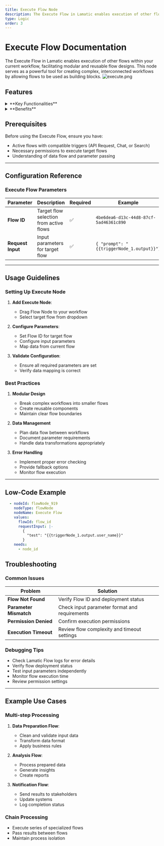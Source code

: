 ```yaml
---
title: Execute Flow Node
description: The Execute Flow in Lamatic enables execution of other flows within your current workflow, facilitating modular and reusable flow designs.
type: Logic
order: 3
---
```

# Execute Flow Documentation

The Execute Flow in Lamatic enables execution of other flows within your current workflow, facilitating modular and reusable flow designs. This node serves as a powerful tool for creating complex, interconnected workflows by allowing flows to be used as building blocks.
![execute.png](./img/execute/execute.png)

## Features

<details>
  <summary>
  **Key Functionalities**
  </summary>
   - **Sub-flow Execution**: Call and execute other flows
   - **Data Passing**: Transfer current flow data as input
   - **Modular Design**: Create reusable workflow components
</details>

<details>
  <summary>
  **Benefits**
  </summary>
   - Enables workflow modularity
- Promotes code reuse
- Simplifies complex processes
</details>


## Prerequisites

Before using the Execute Flow, ensure you have:
- Active flows with compatible triggers (API Request, Chat, or Search)
- Necessary permissions to execute target flows
- Understanding of data flow and parameter passing

---

## Configuration Reference

### Execute Flow Parameters

| **Parameter**    | **Description**                                             | **Required** | **Example**                               |
|-----------------|-----------------------------------------------------------|--------------|------------------------------------------|
| **Flow ID**      | Target flow selection from active flows                    | ✅           | `4be6dea6-d13c-44d8-87cf-5ad46361c890`   |
| **Request Input**| Input parameters for target flow                           | ✅           | `{ "prompt": "{{triggerNode_1.output}}"}` |

---

## Usage Guidelines

### Setting Up Execute Node

1. **Add Execute Node**:
   - Drag Flow Node to your workflow
   - Select target flow from dropdown

2. **Configure Parameters**:
   - Set Flow ID for target flow
   - Configure input parameters
   - Map data from current flow

3. **Validate Configuration**:
   - Ensure all required parameters are set
   - Verify data mapping is correct

### Best Practices

1. **Modular Design**
   - Break complex workflows into smaller flows
   - Create reusable components
   - Maintain clear flow boundaries

2. **Data Management**
   - Plan data flow between workflows
   - Document parameter requirements
   - Handle data transformations appropriately

3. **Error Handling**
   - Implement proper error checking
   - Provide fallback options
   - Monitor flow execution

---

## Low-Code Example
```yaml
  - nodeId: flowNode_919
    nodeType: flowNode
    nodeName: Execute Flow
    values:
      flowId: flow_id
      requestInput: |-
        {
          "test": "{{triggerNode_1.output.user_name}}"
        }
    needs:
      - node_id
```

## Troubleshooting

### Common Issues

| **Problem**              | **Solution**                                                            |
|-------------------------|------------------------------------------------------------------------|
| **Flow Not Found**       | Verify Flow ID and deployment status                                   |
| **Parameter Mismatch**   | Check input parameter format and requirements                          |
| **Permission Denied**    | Confirm execution permissions                                          |
| **Execution Timeout**    | Review flow complexity and timeout settings                            |

### Debugging Tips

- Check Lamatic Flow logs for error details
- Verify flow deployment status
- Test input parameters independently
- Monitor flow execution time
- Review permission settings

---

## Example Use Cases

### Multi-step Processing
1. **Data Preparation Flow**:
   - Clean and validate input data
   - Transform data format
   - Apply business rules

2. **Analysis Flow**:
   - Process prepared data
   - Generate insights
   - Create reports

3. **Notification Flow**:
   - Send results to stakeholders
   - Update systems
   - Log completion status

### Chain Processing
- Execute series of specialized flows
- Pass results between flows
- Maintain process isolation